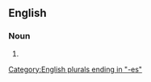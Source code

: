 ==English==

===Noun===
{{head|en|noun form|head=[[Pandora]][[-'s|'s]] [[box]]es}}

# {{plural of|en|Pandora's box}}

[[Category:English plurals ending in "-es"]]